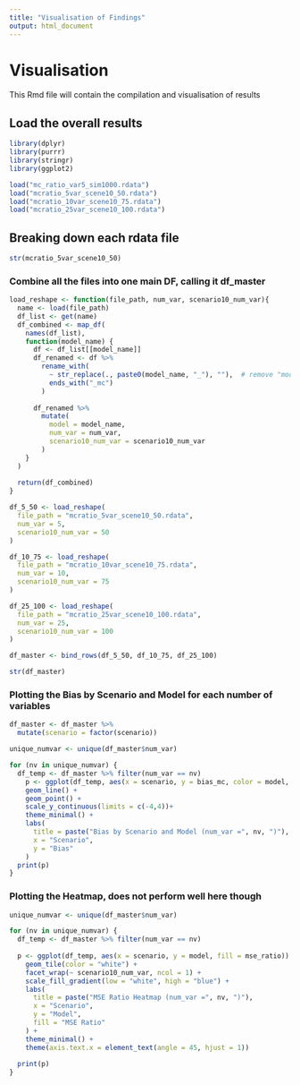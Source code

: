 ```yaml
---
title: "Visualisation of Findings"
output: html_document
---
```


# Visualisation
This Rmd file will contain the compilation and visualisation of results

## Load the overall results
```r
library(dplyr)
library(purrr)
library(stringr)
library(ggplot2)

load("mc_ratio_var5_sim1000.rdata")
load("mcratio_5var_scene10_50.rdata")
load("mcratio_10var_scene10_75.rdata")
load("mcratio_25var_scene10_100.rdata")

```
## Breaking down each rdata file
```r
str(mcratio_5var_scene10_50)
```
### Combine all the files into one main DF, calling it df_master

```r
load_reshape <- function(file_path, num_var, scenario10_num_var){
  name <- load(file_path)
  df_list <- get(name)
  df_combined <- map_df(
    names(df_list),
    function(model_name) {
      df <- df_list[[model_name]]
      df_renamed <- df %>%
        rename_with(
          ~ str_replace(., paste0(model_name, "_"), ""),  # remove "modelname_" prefix
          ends_with("_mc")
        )
      
      df_renamed %>%
        mutate(
          model = model_name,
          num_var = num_var,
          scenario10_num_var = scenario10_num_var
        )
    }
  )
  
  return(df_combined)
}

df_5_50 <- load_reshape(
  file_path = "mcratio_5var_scene10_50.rdata",
  num_var = 5,
  scenario10_num_var = 50
)

df_10_75 <- load_reshape(
  file_path = "mcratio_10var_scene10_75.rdata",
  num_var = 10,
  scenario10_num_var = 75
)

df_25_100 <- load_reshape(
  file_path = "mcratio_25var_scene10_100.rdata",
  num_var = 25,
  scenario10_num_var = 100
)

df_master <- bind_rows(df_5_50, df_10_75, df_25_100)
```

```r
str(df_master)
```

### Plotting the Bias by Scenario and Model for each number of variables
```r
df_master <- df_master %>%
  mutate(scenario = factor(scenario))

unique_numvar <- unique(df_master$num_var)

for (nv in unique_numvar) {
  df_temp <- df_master %>% filter(num_var == nv)
    p <- ggplot(df_temp, aes(x = scenario, y = bias_mc, color = model, group = model)) +
    geom_line() +
    geom_point() +
    scale_y_continuous(limits = c(-4,4))+
    theme_minimal() +
    labs(
      title = paste("Bias by Scenario and Model (num_var =", nv, ")"),
      x = "Scenario",
      y = "Bias"
    )
  print(p)
}
```

### Plotting the Heatmap, does not perform well here though
```r
unique_numvar <- unique(df_master$num_var)

for (nv in unique_numvar) {
  df_temp <- df_master %>% filter(num_var == nv)
  
  p <- ggplot(df_temp, aes(x = scenario, y = model, fill = mse_ratio)) +
    geom_tile(color = "white") +
    facet_wrap(~ scenario10_num_var, ncol = 1) +
    scale_fill_gradient(low = "white", high = "blue") +
    labs(
      title = paste("MSE Ratio Heatmap (num_var =", nv, ")"),
      x = "Scenario",
      y = "Model",
      fill = "MSE Ratio"
    ) +
    theme_minimal() +
    theme(axis.text.x = element_text(angle = 45, hjust = 1))
  
  print(p)
}

```

